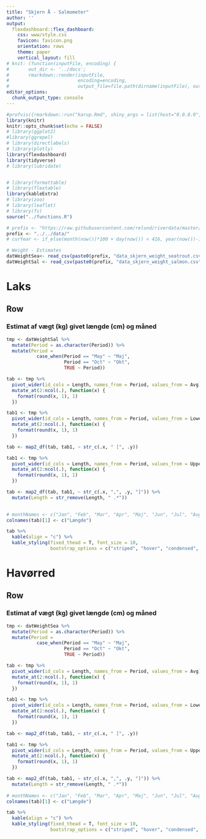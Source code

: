 ```yaml
---
title: "Skjern Å - Salmometer"
author: ''
output:
  flexdashboard::flex_dashboard:
    css: www/style.css
    favicon: favicon.png
    orientation: rows
    theme: paper
    vertical_layout: fill
# knit: (function(inputFile, encoding) { 
#       out_dir <- '../docs';
#       rmarkdown::render(inputFile,
#                         encoding=encoding, 
#                         output_file=file.path(dirname(inputFile), out_dir, 'weight-skjern.html')) })
editor_options:
  chunk_output_type: console
---
```


<script>
$(".selectize-input input").prop('readonly','readonly');
</script>

```r
#profvis({rmarkdown::run("karup.Rmd", shiny_args = list(host="0.0.0.0", port=5050))})
library(knitr)
knitr::opts_chunk$set(echo = FALSE)
# library(ggplot2)
#library(ggrepel)
# library(directlabels)
# library(plotly)
library(flexdashboard)
library(tidyverse)
# library(lubridate)


# library(formattable)
# library(flextable)
library(kableExtra)
# library(zoo) 
# library(leaflet)
# library(fs)
source("../functions.R")

# prefix <- "https://raw.githubusercontent.com/relund/riverdata/master/data/"
prefix <- "../../data/"
# curYear <- if_else(month(now())*100 + day(now()) < 416, year(now())-1, year(now()))   # assume previous year until season starts

# Weight - Estimates 
datWeightSea<- read_csv(paste0(prefix, "data_skjern_weight_seatrout.csv"), col_types = "dfddd")
datWeightSal <- read_csv(paste0(prefix, "data_skjern_weight_salmon.csv"), col_types = "dfddd")
```


Laks
=======================================================================
  
Row
-----------------------------------------------------------------------
  
### Estimat af vægt (kg) givet længde (cm) og måned
  
```r
tmp <- datWeightSal %>% 
  mutate(Period = as.character(Period)) %>% 
  mutate(Period = 
           case_when(Period == "May" ~ "Maj",
                     Period == "Oct" ~ "Okt",
                     TRUE ~ Period))

tab <- tmp %>% 
  pivot_wider(id_cols = Length, names_from = Period, values_from = Avg) %>% 
  mutate_at(2:ncol(.), function(x) {
    format(round(x, 1), 1)
  })

tab1 <- tmp %>%
  pivot_wider(id_cols = Length, names_from = Period, values_from = Lower) %>% 
  mutate_at(2:ncol(.), function(x) {
    format(round(x, 1), 1)
  })

tab <- map2_df(tab, tab1, ~ str_c(.x, " [", .y))

tab1 <- tmp %>%
  pivot_wider(id_cols = Length, names_from = Period, values_from = Upper) %>% 
  mutate_at(2:ncol(.), function(x) {
    format(round(x, 1), 1)
  })

tab <- map2_df(tab, tab1, ~ str_c(.x, ",", .y, "]")) %>% 
  mutate(Length = str_remove(Length, " .*")) 

  
# monthNames <- c("Jan", "Feb", "Mar", "Apr", "Maj", "Jun", "Jul", "Aug", "Sep", "Oct", "Nov", "Dec")
colnames(tab)[1] <- c("Længde")

tab %>% 
  kable(align = "c") %>% 
  kable_styling(fixed_thead = T, font_size = 10,
                bootstrap_options = c("striped", "hover", "condensed", "responsive"))
```

<!-- Row -->
<!-- ----------------------------------------------------------------------- -->

<!-- ### Plot af vægt givet længde -->

<!-- ```{r} -->
<!-- p <- ggplot(datWeightSal, aes(x = Length, y = Avg)) + -->
<!--     geom_line(aes(color = Period)) + -->
<!--     labs(title = "", color = "") + -->
<!--     ylab("Vægt (kg)") + xlab("Længde (cm)") + -->
<!--     guides(col = guide_legend(ncol = 7)) + -->
<!--     theme(legend.position="bottom") -->
<!--     # scale_color_brewer(palette = "Set1") + -->
<!--     # scale_color_discrete(name = "", labels = c("Sep-Okt", "Marts", "Apr-Aug")) -->
<!-- ggplotly(p) -->
<!-- ``` -->



Havørred
=======================================================================
  
Row
-----------------------------------------------------------------------
  
### Estimat af vægt (kg) givet længde (cm) og måned
  
```r
tmp <- datWeightSea %>% 
  mutate(Period = as.character(Period)) %>% 
  mutate(Period = 
           case_when(Period == "May" ~ "Maj",
                     Period == "Oct" ~ "Okt",
                     TRUE ~ Period))

tab <- tmp %>% 
  pivot_wider(id_cols = Length, names_from = Period, values_from = Avg) %>% 
  mutate_at(2:ncol(.), function(x) {
    format(round(x, 1), 1)
  })

tab1 <- tmp %>%
  pivot_wider(id_cols = Length, names_from = Period, values_from = Lower) %>% 
  mutate_at(2:ncol(.), function(x) {
    format(round(x, 1), 1)
  })

tab <- map2_df(tab, tab1, ~ str_c(.x, " [", .y))

tab1 <- tmp %>%
  pivot_wider(id_cols = Length, names_from = Period, values_from = Upper) %>% 
  mutate_at(2:ncol(.), function(x) {
    format(round(x, 1), 1)
  })

tab <- map2_df(tab, tab1, ~ str_c(.x, ",", .y, "]")) %>% 
  mutate(Length = str_remove(Length, " .*"))
  
# monthNames <- c("Jan", "Feb", "Mar", "Apr", "Maj", "Jun", "Jul", "Aug", "Sep", "Oct", "Nov", "Dec")
colnames(tab)[1] <- c("Længde")

tab %>% 
  kable(align = "c") %>% 
  kable_styling(fixed_thead = T, font_size = 10,
                bootstrap_options = c("striped", "hover", "condensed", "responsive"))
```

<!-- Row -->
<!-- ----------------------------------------------------------------------- -->

<!-- ### Plot af vægt givet længde -->

<!-- ```{r} -->
<!-- p <- ggplot(datWeightSea, aes(x = Length, y = Avg)) + -->
<!--     geom_line(aes(color = Period)) + -->
<!--     labs(title = "", color = "") + -->
<!--     ylab("Vægt (kg)") + xlab("Længde (cm)") + -->
<!--     guides(col = guide_legend(ncol = 7)) + -->
<!--     theme(legend.position="bottom") -->
<!--     # scale_color_brewer(palette = "Set1") + -->
<!--     # scale_color_discrete(name = "", labels = c("Sep-Okt", "Marts", "Apr-Aug")) -->
<!-- ggplotly(p) -->
<!-- ``` -->
